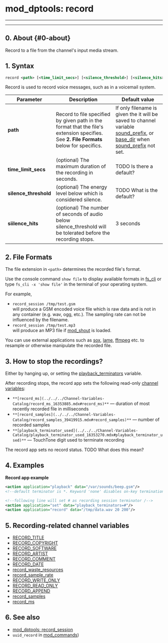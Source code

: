 
# mod_dptools: record 

 

---

---

## 0\. About {#0-about}

Record to a file from the channel's input media stream.

## 1\. Syntax

```xml
record <path> [<time_limit_secs>] [<silence_threshold>] [<silence_hits>]
```

Record is used to record voice messages, such as in a voicemail system.

| Parameter              | Description                                                                                                                             | Default value                                                                                                                                                                                                                |
| ---------------------- | --------------------------------------------------------------------------------------------------------------------------------------- | ---------------------------------------------------------------------------------------------------------------------------------------------------------------------------------------------------------------------------- |
| **path**               | Record to file specified by given path in the format that the file's extension specifies. See **2\. File Formats** below for specifics. | If only filename is given the it will be saved to channel variable [sound\_prefix](../../../Channel-Variables-Catalog/sound_prefix_16353267.mdx), or [base\_dir](../../../Channel-Variables-Catalog/base_dir_17170736.mdx#base_dir) when [sound\_prefix](../../../Channel-Variables-Catalog/sound_prefix_16353267.mdx#sound_prefix) not set. |
| **time\_limit\_secs**  | (optional) The maximum duration of the recording in seconds.                                                                            | TODO Is there a default?                                                                                                                                                                                                     |
| **silence\_threshold** | (optional) The energy level below which is considered silence.                                                                          | TODO What is the default?                                                                                                                                                                                                    |
| **siilence\_hits**     | (optional) The number of seconds of audio below silence\_threshold will be tolerated before the recording stops.                        | 3 seconds                                                                                                                                                                                                                    |

## 2\. File Formats

The file extension in `<path>` determines the recorded file's format. 

Use the console command `show file` to display available formats in [fs\_cli](../../Client-and-Developer-Interfaces/1048948.mdx) or type `fs_cli -x 'show file'` in the terminal of your operating system.

For example,

* `record_session /tmp/test.gsm`  
will produce a GSM encoded voice file which is raw data and is not in any container (e.g. wav, ogg, etc.). The sampling rate can not be influenced by the filename.
* `record_session /tmp/test.mp3`  
will produce an MP3 file if [mod\_shout](../mod_shout_3965531.mdx#21-play) is loaded.

You can use external applications such as [sox](http://sox.sourceforge.net/), [lame](http://lame.sourceforge.net/), [ffmpeg](https://ffmpeg.org/) etc. to resample or otherwise manipulate the recorded file.

## 3\. How to stop the recordings?

Either by hanging up, or setting the [playback\_terminators](../../../Channel-Variables-Catalog/playback_terminators_16353264.mdx#0-about) variable.

After recording stops, the record app sets the following read-only [channel variables](../../Introduction/Variables/index.mdx#0-about): 

* `**[record_ms](../../../Channel-Variables-Catalog/record_ms_16353885.mdx#record_ms)**` — duration of most recently recorded file in milliseconds
* `**[record_samples](../../../Channel-Variables-Catalog/record_samples_39419915.mdx#record_samples)**` — number of recorded samples
* `**[playback_terminator_used](../../../Channel-Variables-Catalog/playback_terminator_used_16353270.mdx#playback_terminator_used)**` — TouchTone digit used to terminate recording

The record app sets no record status. TODO What does this mean?

## 4\. Examples

**Record app example**

```xml
<action application="playback" data="/var/sounds/beep.gsm"/>
<!--default terminator is *. Keyword 'none' disables on-key termination /-->

<!--following line will set # as recording session terminator /-->
<action application="set" data="playback_terminators=#"/> 
<action application="record" data="/tmp/data.wav 20 200"/>
```

## 5\. Recording-related channel variables

* [RECORD\_TITLE](../../../Channel-Variables-Catalog/RECORD_TITLE_16352865.mdx)
* [RECORD\_COPYRIGHT](../../../Channel-Variables-Catalog/RECORD_COPYRIGHT_16352868.mdx)
* [RECORD\_SOFTWARE](../../../Channel-Variables-Catalog/RECORD_SOFTWARE_16352871.mdx)
* [RECORD\_ARTIST](../../../Channel-Variables-Catalog/RECORD_ARTIST_16352874.mdx)
* [RECORD\_COMMENT](../../../Channel-Variables-Catalog/RECORD_COMMENT_16352877.mdx)
* [RECORD\_DATE](../../../Channel-Variables-Catalog/RECORD_DATE_16352880.mdx)
* [record\_waste\_resources](../../../Channel-Variables-Catalog/record_waste_resources_16352905.mdx)
* [record\_sample\_rate](../../../Channel-Variables-Catalog/record_sample_rate_16353888.mdx)
* [RECORD\_WRITE\_ONLY](../../../Channel-Variables-Catalog/RECORD_WRITE_ONLY_16354620.mdx)
* [RECORD\_READ\_ONLY](../../../Channel-Variables-Catalog/RECORD_READ_ONLY_16353891.mdx)
* [RECORD\_APPEND](../../../Channel-Variables-Catalog/RECORD_APPEND_16353876.mdx)
* [record\_samples](../../../Channel-Variables-Catalog/record_samples_39419915.mdx)
* [record\_ms](../../../Channel-Variables-Catalog/record_ms_16353885.mdx)

## 6\. See also

* [mod\_dptools: record\_session](./6587110.mdx#about)
* `uuid_record` in [mod\_commands](../mod_commands_1966741.mdx))

  

